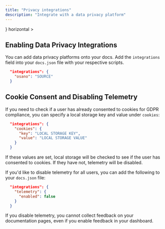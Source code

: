```yaml
---
title: "Privacy integrations"
description: "Integrate with a data privacy platform"
---
```


<CardGroup>
  <Card
    title="Osano"
    href="/integrations/privacy/osano"
    icon={<svg width="32" height="32" className="h-6 w-6" viewBox="0 0 256 256" fill="none" xmlns="http://www.w3.org/2000/svg"><path fillRule="evenodd" clipRule="evenodd" d="M128 256C198.692 256 256 198.692 256 128C256 57.3076 198.692 0 128 0C57.3076 0 0 57.3076 0 128C0 198.692 57.3076 256 128 256ZM128 192C163.346 192 192 163.346 192 128C192 92.6538 163.346 64 128 64C92.6538 64 64 92.6538 64 128C64 163.346 92.6538 192 128 192Z" fill="#7764FA"/></svg>}
    horizontal
  >
  </Card>
</CardGroup>

## Enabling Data Privacy Integrations

You can add data privacy platforms onto your docs. Add the `integrations` field into your `docs.json` file with your respective scripts.

```json
  "integrations": {
    "osano": "SOURCE"
  }
```

## Cookie Consent and Disabling Telemetry

If you need to check if a user has already consented to cookies for GDPR compliance, you can specify a local storage key and value under `cookies`:

```json
  "integrations": {
    "cookies": {
      "key": "LOCAL STORAGE KEY",
      "value": "LOCAL STORAGE VALUE"
    }
  }
```

If these values are set, local storage will be checked to see if the user has consented to cookies. If they have not, telemetry will be disabled.

If you'd like to disable telemetry for all users, you can add the following to your `docs.json` file:

```json
  "integrations": {
    "telemetry": {
      "enabled": false
    }
  }
```

<Note>
  If you disable telemetry, you cannot collect feedback on your documentation pages, even if you enable feedback in your dashboard.
</Note>
